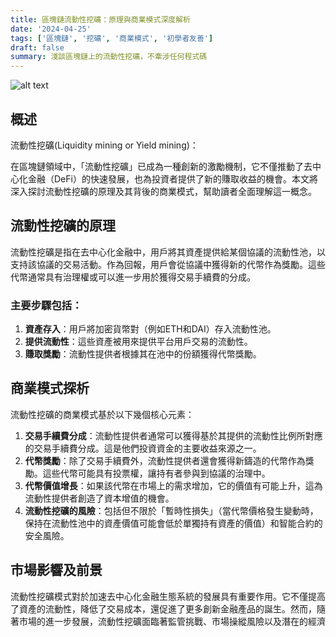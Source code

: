 ```yaml
---
title: 區塊鏈流動性挖礦：原理與商業模式深度解析
date: '2024-04-25'
tags: ['區塊鏈', '挖礦', '商業模式', '初學者友善']
draft: false
summary: 淺談區塊鏈上的流動性挖礦，不牽涉任何程式碼
---
```


![alt text](/static/images/blockchain/liquidity-mining-cover.webp)

## 概述

流動性挖礦(Liquidity mining or Yield mining)：

在區塊鏈領域中，「流動性挖礦」已成為一種創新的激勵機制，它不僅推動了去中心化金融（DeFi）的快速發展，也為投資者提供了新的賺取收益的機會。本文將深入探討流動性挖礦的原理及其背後的商業模式，幫助讀者全面理解這一概念。

## 流動性挖礦的原理

流動性挖礦是指在去中心化金融中，用戶將其資產提供給某個協議的流動性池，以支持該協議的交易活動。作為回報，用戶會從協議中獲得新的代幣作為獎勵。這些代幣通常具有治理權或可以進一步用於獲得交易手續費的分成。

### 主要步驟包括：

1. **資產存入**：用戶將加密貨幣對（例如ETH和DAI）存入流動性池。
2. **提供流動性**：這些資產被用來提供平台用戶交易的流動性。
3. **賺取獎勵**：流動性提供者根據其在池中的份額獲得代幣獎勵。

## 商業模式探析

流動性挖礦的商業模式基於以下幾個核心元素：

1. **交易手續費分成**：流動性提供者通常可以獲得基於其提供的流動性比例所對應的交易手續費分成。這是他們投資資金的主要收益來源之一。
2. **代幣獎勵**：除了交易手續費外，流動性提供者還會獲得新鑄造的代幣作為獎勵。這些代幣可能具有投票權，讓持有者參與到協議的治理中。
3. **代幣價值增長**：如果該代幣在市場上的需求增加，它的價值有可能上升，這為流動性提供者創造了資本增值的機會。
4. **流動性挖礦的風險**：包括但不限於「暫時性損失」（當代幣價格發生變動時，保持在流動性池中的資產價值可能會低於單獨持有資產的價值）和智能合約的安全風險。

## 市場影響及前景

流動性挖礦模式對於加速去中心化金融生態系統的發展具有重要作用。它不僅提高了資產的流動性，降低了交易成本，還促進了更多創新金融產品的誕生。然而，隨著市場的進一步發展，流動性挖礦面臨著監管挑戰、市場操縱風險以及潛在的經濟
